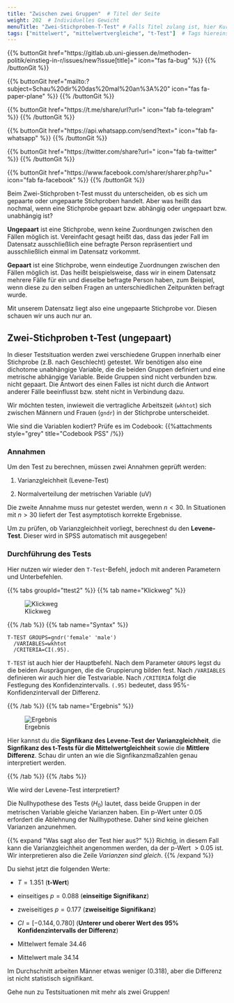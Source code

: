 ```yaml
---
title: "Zwischen zwei Gruppen"  # Titel der Seite
weight: 202  # Individuelles Gewicht 
menuTitle: "Zwei-Stichproben-T-Test" # Falls Titel zulang ist, hier Kurztitel
tags: ["mittelwert", "mittelwertvergleiche", "t-Test"]  # Tags hiereinsetzen; Kurzwort, was auf der Seite passsiert
---
```


{{% buttonGit href=\"https\:\/\/gitlab.ub.uni-giessen.de\/methoden-politik\/einstieg-in-r\/issues\/new?issue[title]=\" icon=\"fas fa-bug\" %}} {{% /buttonGit %}} 

{{% buttonGit href=\"mailto\:?subject=Schau\%20dir\%20das\%20mal\%20an\%3A\%20\" icon=\"fas fa-paper-plane\" %}} {{% /buttonGit %}}

{{% buttonGit href=\"https\:\/\/t.me\/share\/url?url=\" icon=\"fab fa-telegram\" %}} {{% /buttonGit %}}

{{% buttonGit href=\"https\:\/\/api.whatsapp.com\/send?text=\" icon=\"fab fa-whatsapp\" %}} {{% /buttonGit %}}

{{% buttonGit href=\"https\:\/\/twitter.com\/share?url=\" icon=\"fab fa-twitter\" %}} {{% /buttonGit %}}

{{% buttonGit href=\"https\:\/\/www.facebook.com\/sharer\/sharer.php?u=\" icon=\"fab fa-facebook\" %}} {{% /buttonGit %}}

Beim Zwei-Stichproben t-Test musst du unterscheiden, ob es sich um gepaarte oder ungepaarte Stichproben handelt. Aber was heißt das nochmal, wenn eine Stichprobe gepaart bzw. abhängig oder ungepaart bzw. unabhängig ist?

**Ungepaart** ist eine Stichprobe, wenn keine Zuordnungen zwischen den Fällen möglich ist. Vereinfacht gesagt heißt das, dass das jeder Fall im Datensatz ausschließlich eine befragte Person repräsentiert und ausschließlich einmal im Datensatz vorkommt.

**Gepaart** ist eine Stichprobe, wenn eindeutige Zuordnungen zwischen den Fällen möglich ist. Das heißt beispielsweise, dass wir in einem Datensatz mehrere Fälle für ein und dieselbe befragte Person haben, zum Beispiel, wenn diese zu den selben Fragen an unterschiedlichen Zeitpunkten befragt wurde. 

Mit unserem Datensatz liegt also eine ungepaarte Stichprobe vor. Diesen schauen wir uns auch nur an. 

## Zwei-Stichproben t-Test (ungepaart)

In dieser Testsituation werden zwei verschiedene Gruppen innerhalb einer Stichprobe (z.B. nach Geschlecht) getestet. Wir benötigen also eine dichotome unabhängige Variable, die die beiden Gruppen definiert und eine metrische abhängige Variable. Beide Gruppen sind nicht verbunden bzw. nicht gepaart. Die Antwort des einen Falles ist nicht durch die Antwort anderer Fälle beeinflusst bzw. steht nicht in Verbindung dazu. 

Wir möchten testen, inwieweit die vertragliche Arbeitszeit (`wkhtot`) sich zwischen Männern und Frauen (`gndr`) in der Stichprobe unterscheidet. 

Wie sind die Variablen kodiert? Prüfe es im Codebook:
{{%attachments style=\"grey\" title=\"Codebook PSS\" /%}}

### Annahmen
Um den Test zu berechnen, müssen zwei Annahmen geprüft werden:

1. Varianzgleichheit (Levene-Test)

2. Normalverteilung der metrischen Variable (uV)

Die zweite Annahme muss nur getestet werden, wenn $n < 30$. In Situationen mit $n > 30$ liefert der Test asymptotisch korrekte Ergebnisse. 

Um zu prüfen, ob Varianzgleichheit vorliegt, berechnest du den **Levene-Test**. Dieser wird in SPSS automatisch mit ausgegeben!

### Durchführung des Tests

Hier nutzen wir wieder den `T-Test`-Befehl, jedoch mit anderen Parametern und Unterbefehlen.

{{% tabs groupId=\"ttest2\" %}}
{{% tab name=\"Klickweg\" %}}

![Klickweg](../gif/ttest2.gif)

{{% /tab %}}
{{% tab name=\"Syntax\" %}}
```spss
T-TEST GROUPS=gndr('female' 'male')
  /VARIABLES=wkhtot
  /CRITERIA=CI(.95).
```

`T-TEST` ist auch hier der Hauptbefehl. Nach dem Parameter `GROUPS` legst du die beiden Ausprägungen, die die Gruppierung bilden fest. Nach `/VARIABLES` definieren wir auch hier die Testvariable. Nach `/CRITERIA` folgt die Festlegung des Konfidenzintervalls. `(.95)` bedeutet, dass 95%-Konfidenzintervall der Differenz.

{{% /tab %}}
{{% tab name=\"Ergebnis\" %}}

![Ergebnis](../img/ttest2.png)

Hier kannst du die **Signfikanz des Levene-Test der Varianzgleichheit**, die **Signfikanz des t-Tests für die Mittelwertgleichheit** sowie die **Mittlere Differenz**. Schau dir unten an wie die Signfikanzmaßzahlen genau interpretiert werden. 

{{% /tab %}}
{{% /tabs %}}

Wie wird der Levene-Test interpretiert?

Die Nullhypothese des Tests ($H_0$) lautet, dass beide Gruppen in der metrischen Variable gleiche Varianzen haben. Ein p-Wert unter $0.05$ erfordert die Ablehnung der Nullhypothese. Daher sind keine gleichen Varianzen anzunehmen. 

{{% expand \"Was sagt also der Test hier aus?\" %}}
Richtig, in diesem Fall kann die Varianzgleichheit angenommen werden, da der p-Wert $>0.05$ ist. Wir interpretieren also die Zeile *Varianzen sind gleich*.
{{% /expand %}}

Du siehst jetzt die folgenden Werte:

- $T = 1.351$ (**t-Wert**)

- einseitiges $p = 0.088$ (**einseitige Signifikanz**)

- zweiseitiges $p = 0.177$ (**zweiseitige Signifikanz**)

- $CI = [-0.144, 0.780]$ (**Unterer und oberer Wert des 95% Konfidenzintervalls der Differenz**)

- Mittelwert female $34.46$

- Mittelwert male $34.14$

Im Durchschnitt arbeiten Männer etwas weniger ($0.318$), aber die Differenz ist nicht statistisch signifikant.

Gehe nun zu Testsituationen mit mehr als zwei Gruppen!